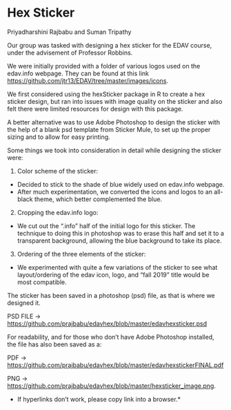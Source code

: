 # Hex Sticker

Priyadharshini Rajbabu and Suman Tripathy

Our group was tasked with designing a hex sticker for the EDAV course, under the advisement of Professor Robbins.

We were initially provided with a folder of various logos used on the edav.info webpage. They can be found at this link <https://github.com/jtr13/EDAV/tree/master/images/icons>.

We first considered using the hexSticker package in R to create a hex sticker design, but ran into issues with image quality on the sticker and also felt there were limited resources for design with this package. 

A better alternative was to use Adobe Photoshop to design the sticker with the help of a blank psd template from Sticker Mule, to set up the proper sizing and to allow for easy printing. 

Some things we took into consideration in detail while designing the sticker were:

1. Color scheme of the sticker:
- Decided to stick to the shade of blue widely used on edav.info webpage.
- After much experimentation, we converted the icons and logos to an all-black theme, which better complemented the blue. 

2. Cropping the edav.info logo:
- We cut out the ".info" half of the initial logo for this sticker. The technique to doing this in photoshop was to erase this half and set it to a transparent background, allowing the blue background to take its place. 

3. Ordering of the three elements of the sticker:
- We experimented with quite a few variations of the sticker to see what layout/ordering of the edav icon, logo, and "fall 2019" title would be most compatible. 

The sticker has been saved in a photoshop (psd) file, as that is where we designed it. 

PSD FILE -> <https://github.com/prajbabu/edavhex/blob/master/edavhexsticker.psd>

For readability, and for those who don't have Adobe Photoshop installed, the file has also been saved as a: 

PDF -> <https://github.com/prajbabu/edavhex/blob/master/edavhexstickerFINAL.pdf> 

PNG -> <https://github.com/prajbabu/edavhex/blob/master/hexsticker_image.png>. 

* If hyperlinks don't work, please copy link into a browser.*
